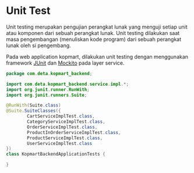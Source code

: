 # Unit Test

Unit testing merupakan pengujian perangkat lunak yang menguji setiap unit atau komponen dari sebuah perangkat lunak. Unit testing dilakukan saat masa pengembangan (menuliskan kode program) dari sebuah perangkat lunak oleh si pengembang.

Pada web application kopmart, dilakukan unit testing dengan menggunakan framework [JUnit](https://junit.org/junit4/) dan [Mockito](https://site.mockito.org/) pada layer service.

```java
package com.deta.kopmart_backend;

import com.deta.kopmart_backend.service.impl.*;
import org.junit.runner.RunWith;
import org.junit.runners.Suite;

@RunWith(Suite.class)
@Suite.SuiteClasses({
		CartServiceImplTest.class,
		CategoryServiceImplTest.class,
		OrderServiceImplTest.class,
		ProductInOrderServiceImplTest.class,
		ProductServiceImplTest.class,
		UserServiceImplTest.class
})
class KopmartBackendApplicationTests {

}
```
